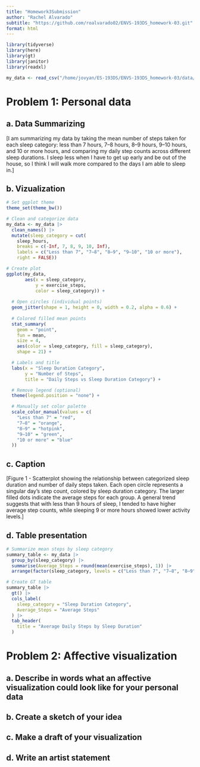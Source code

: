 ```yaml
---
title: "Homework3Submission"
author: "Rachel Alvarado"
subtitle: "https://github.com/roalvarado02/ENVS-193DS_homework-03.git" 
format: html
---
```


```r
library(tidyverse)
library(here)
library(gt)
library(janitor)
library(readxl)

my_data <- read_csv("/home/jovyan/ES-193DS/ENVS-193DS_homework-03/data/193DS - Personal data project - Sheet1 (1).csv") 

```

# Problem 1: Personal data

## a. Data Summarizing 

[I am summarizing my data by taking the mean number of steps taken for each sleep category: less than 7 hours, 7–8 hours, 8–9 hours, 9–10 hours, and 10 or more hours, and comparing my daily step counts across different sleep durations. I sleep less when I have to get up early and be out of the house, so I think I will walk more compared to the days I am able to sleep in.]

## b. Vizualization

```r
# Set ggplot theme
theme_set(theme_bw())

# Clean and categorize data
my_data <- my_data |> 
  clean_names() |> 
  mutate(sleep_category = cut(
    sleep_hours,
    breaks = c(-Inf, 7, 8, 9, 10, Inf),
    labels = c("Less than 7", "7–8", "8–9", "9–10", "10 or more"),
    right = FALSE))

# Create plot
ggplot(my_data, 
       aes(x = sleep_category, 
           y = exercise_steps, 
           color = sleep_category)) +
  
  # Open circles (individual points)
  geom_jitter(shape = 1, height = 0, width = 0.2, alpha = 0.6) +
  
  # Colored filled mean points
  stat_summary(
    geom = "point", 
    fun = mean, 
    size = 4, 
    aes(color = sleep_category, fill = sleep_category), 
    shape = 21) +

  # Labels and title
  labs(x = "Sleep Duration Category",
       y = "Number of Steps",
       title = "Daily Steps vs Sleep Duration Category") +

  # Remove legend (optional)
  theme(legend.position = "none") +

  # Manually set color palette
  scale_color_manual(values = c(
    "Less than 7" = "red",
    "7–8" = "orange",
    "8–9" = "hotpink",
    "9–10" = "green",
    "10 or more" = "blue"
  )) 


```


## c. Caption

[Figure 1 - Scatterplot showing the relationship between categorized sleep duration and number of daily steps taken. Each open circle represents a singular day's step count, colored by sleep duration category. The larger filled dots indicate the average steps for each group. A general trend suggests that with less than 9 hours of sleep, I tended to have higher average step counts, while sleeping 9 or more hours showed lower activity levels.]


## d. Table presentation


```r
# Summarize mean steps by sleep category
summary_table <- my_data |> 
  group_by(sleep_category) |> 
  summarise(Average_Steps = round(mean(exercise_steps), 1)) |> 
  arrange(factor(sleep_category, levels = c("Less than 7", "7–8", "8–9", "9–10", "10 or more")))

# Create GT table
summary_table |> 
  gt() |> 
  cols_label(
    sleep_category = "Sleep Duration Category",
    Average_Steps = "Average Steps"
  ) |> 
  tab_header(
    title = "Average Daily Steps by Sleep Duration"
  )

```


# Problem 2: Affective visualization 

## a. Describe in words what an affective visualization could look like for your personal data

## b. Create a sketch of your idea

## c. Make a draft of your visualization

## d. Write an artist statement